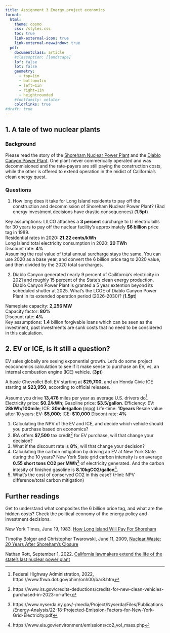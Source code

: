 ```yaml
---
title: Assignment 3 Energy project economics
format: 
  html: 
    theme: cosmo
    css: /styles.css
    toc: true
    link-external-icon: true
    link-external-newwindow: true
  pdf: 
    documentclass: article
    #classoption: [landscape]
    lof: false
    lot: false
    geometry:
      - top=1in
      - bottom=1in
      - left=1in
      - right=1in
      - heightrounded
    #fontfamily: xelatex
    colorlinks: true
#draft: true
---
```


## 1. A tale of two nuclear plants

### Background  

Please read the story of the [Shoreham Nuclear Power Plant](https://en.wikipedia.org/wiki/Shoreham_Nuclear_Power_Plant) and the [Diablo Canyon Power Plant](https://en.wikipedia.org/wiki/Diablo_Canyon_Power_Plant). One plant never commerically operated and was decommisioned and the rate-payers are still paying the construction costs, while the other is offered to extend operation in the midist of California's clean energy quest.


### Questions

1. How long does it take for Long Island residents to pay off the construction and decommission of Shoreham Nuclear Power Plant? (Bad energy investment decisions have drastic consequences)  (**1.5pt**)

Key assumptions: LILCO attaches a **3 percent** surcharge to LI electric bills for 30 years to pay off the nuclear facility’s approximately **$6 billion** price tag in 1989.   
Residential rates in 2020: **21.22 cents/kWh**   
Long Island total electricity consumption in 2020: **20 TWh**   
Discount rate: **4%**   
Assuming the real value of total annual surcharge stays the same. You can use 2020 as a base year, and convert the 6 billion price tag to 2020 value, and then divided by the 2020 total surcharges.   

2. Diablo Canyon generated nearly 9 percent of Cailifornia's electricity in 2021 and roughly 15 percent of the State's clean energy production. Diablo Canyon Power Plant is granted a 5 year extention beyond its scheduled shutter at 2025. What's the LCOE of Diablo Canyon Power Plant in its extended operation period (2026-2030)?  (**1.5pt**)
 
Nameplate capacity: **2,256 MW**   
Capacity factor: **80%**   
Discount rate: **4%**   
Key assumptions: **1.4** billion forgivable loans which can be seen as the investment, past investments are sunk costs that no need to be considered in this calculation. 


## 2. EV or ICE, is it still a question?

EV sales globally are seeing exponential growth. Let's do some project ecoconomics calculation to see if it make sense to purchase an EV, vs, an internal combustion engine (ICE) vehicle.  (**3pt**)

A basic Chevrollet Bolt EV starting at **$29,700**, and an Honda Civic ICE starting at **$23,950**, according to official releases.

Assume you drive **13,476** miles per year as average U.S. drivers do^[Federal Highway Administration, 2022, https://www.fhwa.dot.gov/ohim/onh00/bar8.htm].
Electricity price: **\$0.2/kWh**; Gasoline price: **\$3.5/gallon**.
Efficiency: EV: **28kWh/100mile**; ICE: **30mile/gallon** (mpg)
Life-time: **10years**
Resale value after 10 years: EV: **\$5,000**; ICE: **\$10,000**
Discont rate: **4%**

1. Calculating the NPV of the EV and ICE, and decide which vehicle should you purchase based on economics?  
2. IRA offers **\$7,500** tax credit^[https://www.irs.gov/credits-deductions/credits-for-new-clean-vehicles-purchased-in-2023-or-after] for EV purchase, will that change your decision?  
3. What if the discount rate is **8%**, will that change your decision?  
4. Calculating the carbon mitigation by driving an EV at New York State during the 10 years?  New York State grid carbon intensity is on average **0.55 short tons CO2 per MWh**^[https://www.nyserda.ny.gov/-/media/Project/Nyserda/Files/Publications/Energy-Analysis/22-18-Projected-Emission-Factors-for-New-York-Grid-Electricity.pdf] of electricity generated. And the carbon intesity of finished gasoline is **8.10kgCO2/gallon**^[https://www.eia.gov/environment/emissions/co2_vol_mass.php].
5. What's the cost of conserved CO2 in this case? (Hint: NPV difference/total carbon mitigation)  


## Further readings

Get to understand what composites the 6 billion price tag, and what are the hidden costs? Check the political economy of the energy policy and investment decisions.

New York Times, June 19, 1983. [How Long Island Will Pay For Shoreham](https://www.nytimes.com/1983/06/19/nyregion/how-li-will-pay-for-shoreham.html)  

Timothy Bolger and Christopher Twarowski, June 11, 2009, [Nuclear Waste: 20 Years After Shoreham’s Closure](http://archive.longislandpress.com/2009/06/11/nuclear-waste-20-years-after-the-closure-of-the-shoreham-power-facility/)

Nathan Rott, September 1, 2022. [California lawmakers extend the life of the state's last nuclear power plant](https://www.npr.org/2022/09/01/1119778975/california-lawmakers-extend-the-life-of-the-states-last-nuclear-power-plant)  





